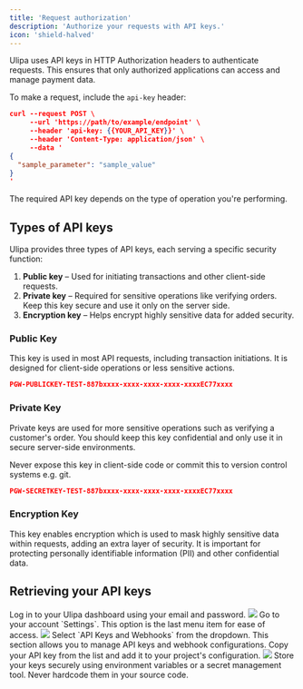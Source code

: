 ```yaml
---
title: 'Request authorization'
description: 'Authorize your requests with API keys.'
icon: 'shield-halved'
---
```


Ulipa uses API keys in HTTP Authorization headers to authenticate requests. This ensures that only authorized applications can access and manage payment data.

To make a request, include the `api-key` header:

```json Example
curl --request POST \
     --url 'https://path/to/example/endpoint' \
     --header 'api-key: {{YOUR_API_KEY}}' \
     --header 'Content-Type: application/json' \
     --data '
{
  "sample_parameter": "sample_value"
}
'
```

The required API key depends on the type of operation you're performing.

## Types of API keys
Ulipa provides three types of API keys, each serving a specific security function:

1. **Public key** – Used for initiating transactions and other client-side requests.
2. **Private key** – Required for sensitive operations like verifying orders. Keep this key secure and use it only on the server side.
3. **Encryption key** – Helps encrypt highly sensitive data for added security.

### Public Key
This key is used in most API requests, including transaction initiations. It is designed for client-side operations or less sensitive actions.

```json Example
PGW-PUBLICKEY-TEST-887bxxxx-xxxx-xxxx-xxxx-xxxxEC77xxxx
```

### Private Key
Private keys are used for more sensitive operations such as verifying a customer's order. You should keep this key confidential and only use it in secure server-side environments.

<Warning>
  Never expose this key in client-side code or commit this to version control systems e.g. git.
</Warning>

```json Example
PGW-SECRETKEY-TEST-887bxxxx-xxxx-xxxx-xxxx-xxxxEC77xxxx
```

### Encryption Key
This key enables encryption which is used to mask highly sensitive data within requests, adding an extra layer of security. It is important for protecting personally identifiable information (PII) and other confidential data.

## Retrieving your API keys
<Steps>
    <Step title="Access your dashboard" icon="gear">
        Log in to your Ulipa dashboard using your email and password.
        <img src="/images/ulipa-login.jpg" />
    </Step>
    <Step title="Locate your settings" icon="gear">
        Go to your account `Settings`. This option is the last menu item for ease of access.
        <img src="/images/ulipa-dashboard.jpg" />
    </Step>
    <Step title="Find API settings" icon="gear">
        Select `API Keys and Webhooks` from the dropdown. This section allows you to manage API keys and webhook configurations.
    </Step>
    <Step title="Copy your API credentials" icon="gear">
        Copy your API key from the list and add it to your project's configuration.
        <img src="/images/ulipa-settings.jpg" />
    </Step>
</Steps>

<Tip>
Store your keys securely using environment variables or a secret management tool. Never hardcode them in your source code.
</Tip>